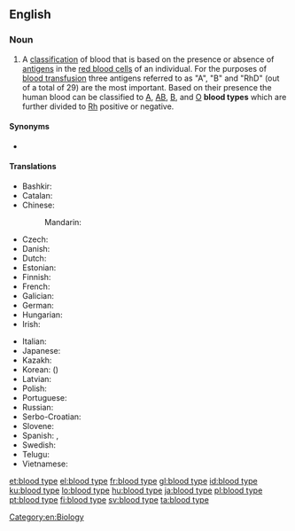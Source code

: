 {{also|blood-type}}
==English==
{{wikipedia}}

===Noun===
{{en-noun|head=[[blood]] [[type]]}}

# A [[classification]] of blood that is based on the presence or absence of [[antigen|antigens]] in the [[red blood cell|red blood cells]] of an individual. For the purposes of [[blood transfusion]] three antigens referred to as "A", "B" and "RhD" (out of a total of 29) are the most important. Based on their presence the human blood can be classified to [[A]], [[AB]], [[B]], and [[O]] '''blood types''' which are further divided to [[Rh]] positive or negative.

====Synonyms====
* {{l|en|blood group}}

====Translations====
{{trans-top|blood classification}}
* Bashkir: {{t|ba|ҡан төркөмө|tr=qan tӧrkӧmӧ|sc=Cyrl}}
* Catalan: {{t|ca|grup sanguini|m}}
* Chinese:
*: Mandarin: {{t+|cmn|血型|tr=xiěxíng, xuèxíng|sc=Hani}}
* Czech: {{t|cs|krevní skupina|f}}
* Danish: {{t+|da|blodtype}}
* Dutch: {{t+|nl|bloedgroep|f}}
* Estonian: {{t|et|vererühm}}
* Finnish: {{t|fi|veriryhmä}}
* French: {{t+|fr|groupe sanguin|m}}
* Galician: {{t+|gl|grupo sanguíneo|m}}
* German: {{t+|de|Blutgruppe|f}}
* Hungarian: {{t+|hu|vércsoport}}
* Irish: {{t|ga|fuilghrúpa|m}}
{{trans-mid}}
* Italian: {{t|it|gruppo sanguigno|m}}
* Japanese: {{t|ja|血液型|tr=けつえきがた, ketsuekigata|sc=Jpan}}
* Kazakh: {{t|kk|қан тобы|sc=Cyrl}}
* Korean: {{t+|ko|혈액형|sc=Kore}} ({{t+|ko|血液型|sc=Kore}})
* Latvian: {{t|lv|asinsgrupa|f}}
* Polish: {{t|pl|grupa krwi|f}}
* Portuguese: {{t|pt|tipo sanguíneo|m}}
* Russian: {{t+|ru|гру́ппа кро́ви|f}}
* Serbo-Croatian: {{t|sh|крвна група|f|sc=Cyrl}}
* Slovene: {{t+|sl|krvna skupina|f}}
* Spanish: {{t|es|grupo sanguíneo|m}}, {{t|es|tipo de sangre|m}}
* Swedish: {{t+|sv|blodgrupp|c}}
* Telugu: {{t+|te|శ్రేణి}}
* Vietnamese: {{t+|vi|nhóm}}
{{trans-bottom}}

[[Category:en:Biology]]

[[et:blood type]]
[[el:blood type]]
[[fr:blood type]]
[[gl:blood type]]
[[id:blood type]]
[[ku:blood type]]
[[lo:blood type]]
[[hu:blood type]]
[[ja:blood type]]
[[pl:blood type]]
[[pt:blood type]]
[[fi:blood type]]
[[sv:blood type]]
[[ta:blood type]]